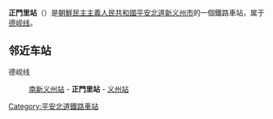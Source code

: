 {{unreferenced|time=2015-01-09T16:37:56+00:00}}
{{朝鮮半島車站資訊
|公司色 = blue
|文字色 = 
|站名 = 正門里站
|圖片 = 
|pxl = 
|圖片說明 =
|前一站 = [[南新义州站|南新义州]]
|前一站距離 = 6.1
|後一站距離 = 11.1
|後一站 = [[义州站|义州]]
|所屬路線 = [[德岘线|德岘线]]
|距離 = 6.1
|起點站 = [[南新义州站|南新义州]]
|諺文 = 정문리역
|朝鮮漢字 = 正門里驛
|文觀部式 = 
|馬-賴式 = Chŏngmul-li-yŏk
|副站名 = 
|車站編號 = 
|停站路線數 = 
|所屬公司 = [[朝鮮民主主義人民共和國鐵道省|朝鮮民主主義人民共和國鐵道省]]
|所在地 =[[平安北道|平安北道]][[新义州市|新义州市]]
|車站構造 = 地面车站
|月台配置 = 
|啟用年月日 =
|廢站年月日 = 
|上下車人次 = 
|統計年度 = 
|轉車 = 
|備註 = 
|全寬備註 = 
}}

'''正門里站'''（{{lang-ko|정문리역}}）是[[朝鮮民主主義人民共和國|朝鮮民主主義人民共和國]][[平安北道|平安北道]][[新义州市|新义州市]]的一個鐵路車站，属于[[德岘线|德岘线]]。

==邻近车站==
德岘线
:[[南新义州站|南新义州站]] - '''正門里站''' - [[义州站|义州站]]

{{朝鲜铁路小作品}}

{{德岘线}}

[[Category:平安北道鐵路車站|Category:平安北道鐵路車站]]